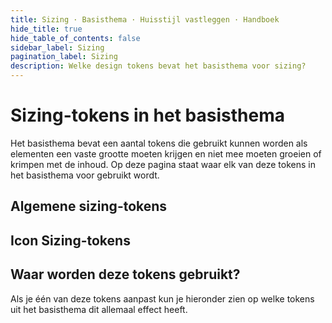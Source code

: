 ```yaml
---
title: Sizing · Basisthema · Huisstijl vastleggen · Handboek
hide_title: true
hide_table_of_contents: false
sidebar_label: Sizing
pagination_label: Sizing
description: Welke design tokens bevat het basisthema voor sizing?
---
```



# Sizing-tokens in het basisthema

<Paragraph lead>
  Het basisthema bevat een aantal tokens die gebruikt kunnen worden als elementen een vaste grootte moeten krijgen en
  niet mee moeten groeien of krimpen met de inhoud. Op deze pagina staat waar elk van deze tokens in het basisthema voor
  gebruikt wordt.
</Paragraph>

## Algemene sizing-tokens

<CommonDesignTokensTable type="size" maxPathLength={3} />

## Icon Sizing-tokens

<CommonDesignTokensTable type="size" item="icon" />

## Waar worden deze tokens gebruikt?

Als je één van deze tokens aanpast kun je hieronder zien op welke tokens uit het basisthema dit allemaal effect heeft.

<TokenUses tokenType="size" />
